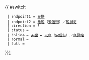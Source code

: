 {{ #switch: {{{format|}}}
  | endpoint1 = [[天巒]]
  | endpoint2 = [[元朗]]（[[安信街]]）／[[朗屏站]]
  | direction = 2
  | status =
  | inline = [[天巒]] ↔ [[元朗]]（[[安信街]]）／[[朗屏站]]
  | normal =
  | full =
}}<noinclude>[[category:新界居民巴士路線模板|1]]</noinclude>